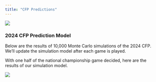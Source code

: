```yaml
---
title: "CFP Predictions"
---
```


[![](banner.jpg)](https://amzn.to/3OcowMU)

### 2024 CFP Prediction Model

Below are the results of 10,000 Monte Carlo simulations of the 2024 CFP. We'll update the simulation model after each game is played.

With one half of the national championship game decided, here are the results of our simulation model.  

![](cfp12_fill_PostNDPSU.png)

